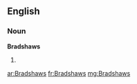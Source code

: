 ==English==

===Noun===
'''Bradshaws'''

# {{plural of|Bradshaw}}

[[ar:Bradshaws]]
[[fr:Bradshaws]]
[[mg:Bradshaws]]
